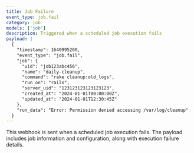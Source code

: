 ```yaml
---
title: Job Failure
event_type: job.fail
category: job
models: ['job']
description: Triggered when a scheduled job execution fails
payload: |
  {
    "timestamp": 1640995200,
    "event_type": "job.fail",
    "job": {
      "uid": "job123abc456",
      "name": "daily-cleanup",
      "command": "rake cleanup:old_logs",
      "run_on": "rails",
      "server_uid": "123123123123123123",
      "created_at": "2024-01-01T00:00:00Z",
      "updated_at": "2024-01-01T12:30:45Z"
    },
    "run_data": "Error: Permission denied accessing /var/log/cleanup"
  }
---
```


This webhook is sent when a scheduled job execution fails. The payload includes job information and configuration, along with execution failure details.